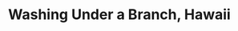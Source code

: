 ---
title: Washing Under a Branch, Hawaii
media: 
dimensions: 20" x 16"
hero_image: ../../images/gallery/washing_under_a_branch.jpg
sale_status: Sold
---